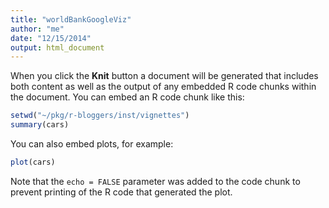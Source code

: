 ```yaml
---
title: "worldBankGoogleViz"
author: "me"
date: "12/15/2014"
output: html_document
---
```



When you click the **Knit** button a document will be generated that includes both content as well as the output of any embedded R code chunks within the document. You can embed an R code chunk like this:

```r
setwd("~/pkg/r-bloggers/inst/vignettes")
summary(cars)
```

You can also embed plots, for example:

```r
plot(cars)
```

Note that the `echo = FALSE` parameter was added to the code chunk to prevent printing of the R code that generated the plot.
